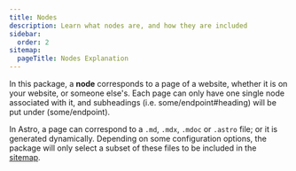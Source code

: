 ```yaml
---
title: Nodes
description: Learn what nodes are, and how they are included
sidebar:
  order: 2
sitemap:
  pageTitle: Nodes Explanation
---
```


In this package, a **node** corresponds to a page of a website, whether it
is on your website, or someone else's. Each page can only have one single node associated with it,
and subheadings (i.e. some/endpoint#heading) will be put under (some/endpoint).

In Astro, a page can correspond to a `.md`, `.mdx`, `.mdoc` or `.astro` file; or it is generated
dynamically. Depending on some configuration options, the package will only select a subset of these
files to be included in the [sitemap](/starlight-site-graph/concepts/sitemap).
